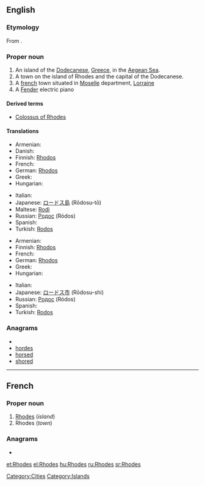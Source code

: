 ==English==
{{wikipedia}}

===Etymology===
From {{etyl|grc}} {{term|Ῥόδος||sc=polytonic|tr=Rhodos|lang=grc}}.

===Proper noun===
{{en-proper noun}}

# An island of the [[Dodecanese]], [[Greece]], in the [[Aegean Sea]].
# A town on the island of Rhodes and the capital of the Dodecanese.
# A [[france|french]] town situated in [[w:Moselle|Moselle]] department, [[w:Lorraine|Lorraine]]
# A [[Fender]] electric piano

====Derived terms====
* [[Colossus of Rhodes]]

====Translations====
{{trans-top|island}}
* Armenian: {{t-|hy|Հռոդոս|tr=Hṙodos}}
* Danish: {{t|da|Rhodos}}
* Finnish: [[Rhodos]]
* French: {{t-|fr|Rhodes}}
* German: [[Rhodos]]
* Greek: {{t+|el|Ρόδος|f|tr=Ródos}}
* Hungarian: {{t-|hu|Rhodosz}}
{{trans-mid}}
* Italian: {{t-|it|Rodi|f}}
* Japanese: [[ロードス島]] (Rōdosu-tō)
* Maltese: [[Rodì]]
* Russian: [[Родос]] (Ródos) {{m}}
* Spanish: {{t-|es|Rodas|m}}
* Turkish: [[Rodos]]
{{trans-bottom}}

{{trans-top|capital of the Dodecanese}}
* Armenian: {{t-|hy|Հռոդոս|tr=Hṙodos}}
* Finnish: [[Rhodos]]
* French: {{t-|fr|Rhodes}}
* German: [[Rhodos]]
* Greek: {{t+|el|Ρόδος|f|tr=Ródos}}
* Hungarian: {{t-|hu|Rhodosz}}
{{trans-mid}}
* Italian: {{t-|it|Rodi|f}}
* Japanese: [[ロードス市]] (Rōdosu-shi)
* Russian: [[Родос]] (Ródos) {{m}}
* Spanish: {{t-|es|Rodas|m}}
* Turkish: [[Rodos]]
{{trans-bottom}}

===Anagrams===
* {{alphagram|[[dehors#English|dehors]]}} 
* [[hordes#English|hordes]]
* [[horsed#English|horsed]]
* [[shored#English|shored]]


----

==French==

===Proper noun===
{{infl|fr|proper noun}}

# [[Rhodes#English|Rhodes]] (''island'')
# Rhodes (''town'')

===Anagrams===
* {{alphagram|[[dehors#French|dehors]]}} 

[[Category:Cities]]
[[Category:Islands]]

[[et:Rhodes]]
[[el:Rhodes]]
[[hu:Rhodes]]
[[ru:Rhodes]]
[[sr:Rhodes]]